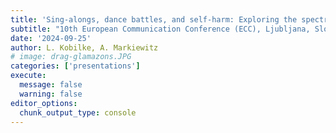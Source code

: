 ```yaml
---
title: 'Sing-alongs, dance battles, and self-harm: Exploring the spectrum of social media challenges on TikTok through manual content analysis'
subtitle: "10th European Communication Conference (ECC), Ljubljana, Slovenia"
date: '2024-09-25'
author: L. Kobilke, A. Markiewitz
# image: drag-glamazons.JPG
categories: ['presentations']
execute: 
  message: false
  warning: false
editor_options: 
  chunk_output_type: console
---
```

